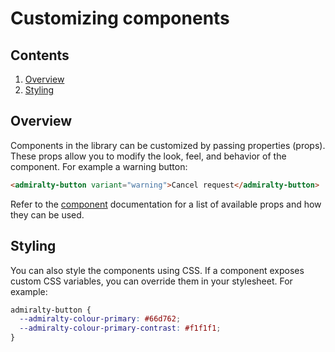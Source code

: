 # Customizing components

## Contents

1. [Overview](#overview)
2. [Styling](#styling)

## Overview

Components in the library can be customized by passing properties (props). These props allow you to modify the look, feel, and behavior of the component. For example a warning button:

```html
<admiralty-button variant="warning">Cancel request</admiralty-button>
```

Refer to the [component](/components) documentation for a list of available props and how they can be used.

## Styling

You can also style the components using CSS. If a component exposes custom CSS variables, you can override them in your stylesheet. For example:

```css
admiralty-button {
  --admiralty-colour-primary: #66d762;
  --admiralty-colour-primary-contrast: #f1f1f1;
}
```

